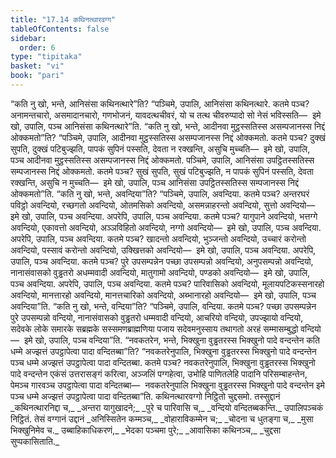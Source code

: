 ```yaml
---
title: "17.14 कथिनत्थारवग्ग"
tableOfContents: false
sidebar:
  order: 6
type: "tipitaka"
basket: "vi"
book: "pari"
---
```



<DynamicBreadcrumb />

<Division number="465" book="pari">

<Paragraph number="2178" book="pari">
“कति नु खो, भन्ते, आनिसंसा कथिनत्थारे”ति?
</Paragraph>

<Paragraph number="2179" book="pari">
“पञ्चिमे, उपालि, आनिसंसा कथिनत्थारे. कतमे पञ्च? अनामन्तचारो, असमादानचारो, गणभोजनं, यावदत्थचीवरं, यो च तत्थ चीवरुप्पादो सो नेसं भविस्सति—  इमे खो, उपालि, पञ्च आनिसंसा कथिनत्थारे”ति.
</Paragraph>

</Division>
<Division number="466" book="pari">

<Paragraph number="2180" book="pari">
“कति नु खो, भन्ते, आदीनवा मुट्ठस्सतिस्स असम्पजानस्स निद्दं ओक्कमतो”ति?
</Paragraph>

<Paragraph number="2181" book="pari">
“पञ्चिमे, उपालि, आदीनवा मुट्ठस्सतिस्स असम्पजानस्स निद्दं ओक्कमतो. कतमे पञ्च? दुक्खं सुपति, दुक्खं पटिबुज्झति, पापकं सुपिनं पस्सति, देवता न रक्खन्ति, असुचि मुच्चति—  इमे खो, उपालि, पञ्च आदीनवा मुट्ठस्सतिस्स असम्पजानस्स निद्दं ओक्कमतो.
</Paragraph>

<Paragraph number="2182" book="pari">
पञ्चिमे, उपालि, आनिसंसा उपट्ठितस्सतिस्स सम्पजानस्स निद्दं ओक्कमतो. कतमे पञ्च? सुखं सुपति, सुखं पटिबुज्झति, न पापकं सुपिनं पस्सति, देवता रक्खन्ति, असुचि न मुच्चति—  इमे खो, उपालि, पञ्च आनिसंसा उपट्ठितस्सतिस्स सम्पजानस्स निद्दं ओक्कमतो”ति.
</Paragraph>

</Division>
<Division number="467" book="pari">

<Paragraph number="2183" book="pari">
“कति नु खो, भन्ते, अवन्दिया”ति?
</Paragraph>

<Paragraph number="2184" book="pari">
“पञ्चिमे, उपालि, अवन्दिया. कतमे पञ्च? अन्तरघरं पविट्ठो अवन्दियो, रच्छगतो अवन्दियो, ओतमसिको अवन्दियो, असमन्नाहरन्तो अवन्दियो, सुत्तो अवन्दियो—  इमे खो, उपालि, पञ्च अवन्दिया.
</Paragraph>

<Paragraph number="2185" book="pari">
अपरेपि, उपालि, पञ्च अवन्दिया. कतमे पञ्च? यागुपाने अवन्दियो, भत्तग्गे अवन्दियो, एकावत्तो अवन्दियो, अञ्ञविहितो अवन्दियो, नग्गो अवन्दियो—  इमे खो, उपालि, पञ्च अवन्दिया.
</Paragraph>

<Paragraph number="2186" book="pari">
अपरेपि, उपालि, पञ्च अवन्दिया. कतमे पञ्च? खादन्तो अवन्दियो, भुञ्जन्तो अवन्दियो, उच्चारं करोन्तो अवन्दियो, पस्सावं करोन्तो अवन्दियो, उक्खित्तको अवन्दियो—  इमे खो, उपालि, पञ्च अवन्दिया.
</Paragraph>

<Paragraph number="2187" book="pari">
अपरेपि, उपालि, पञ्च अवन्दिया. कतमे पञ्च? पुरे उपसम्पन्नेन पच्छा उपसम्पन्नो अवन्दियो, अनुपसम्पन्नो अवन्दियो, नानासंवासको वुड्ढतरो अधम्मवादी अवन्दियो, मातुगामो अवन्दियो, पण्डको अवन्दियो—  इमे खो, उपालि, पञ्च अवन्दिया.
</Paragraph>

<Paragraph number="2188" book="pari">
अपरेपि, उपालि, पञ्च अवन्दिया. कतमे पञ्च? पारिवासिको अवन्दियो, मूलायपटिकस्सनारहो अवन्दियो, मानत्तारहो अवन्दियो, मानत्तचारिको अवन्दियो, अब्भानारहो अवन्दियो—  इमे खो, उपालि, पञ्च अवन्दिया”ति.
</Paragraph>

</Division>
<Division number="468" book="pari">

<Paragraph number="2189" book="pari">
“कति नु खो, भन्ते, वन्दिया”ति?
</Paragraph>

<Paragraph number="2190" book="pari">
“पञ्चिमे, उपालि, वन्दिया. कतमे पञ्च? पच्छा उपसम्पन्नेन पुरे उपसम्पन्नो वन्दियो, नानासंवासको वुड्ढतरो धम्मवादी वन्दियो, आचरियो वन्दियो, उपज्झायो वन्दियो, सदेवके लोके समारके सब्रह्मके सस्समणब्राह्मणिया पजाय सदेवमनुस्साय तथागतो अरहं सम्मासम्बुद्धो वन्दियो—  इमे खो, उपालि, पञ्च वन्दिया”ति.
</Paragraph>

</Division>
<Division number="469" book="pari">

<Paragraph number="2191" book="pari">
“नवकतरेन, भन्ते, भिक्खुना वुड्ढतरस्स भिक्खुनो पादे वन्दन्तेन कति धम्मे अज्झत्तं उपट्ठापेत्वा पादा वन्दितब्बा”ति?
</Paragraph>

<Paragraph number="2192" book="pari">
“नवकतरेनुपालि, भिक्खुना वुड्ढतरस्स भिक्खुनो पादे वन्दन्तेन पञ्च धम्मे अज्झत्तं उपट्ठापेत्वा पादा वन्दितब्बा. कतमे पञ्च? नवकतरेनुपालि, भिक्खुना वुड्ढतरस्स भिक्खुनो पादे वन्दन्तेन एकंसं उत्तरासङ्गं करित्वा, अञ्जलिं पग्गहेत्वा, उभोहि पाणितलेहि पादानि परिसम्बाहन्तेन, पेमञ्च गारवञ्च उपट्ठापेत्वा पादा वन्दितब्बा—  नवकतरेनुपालि भिक्खुना वुड्ढतरस्स भिक्खुनो पादे वन्दन्तेन इमे पञ्च धम्मे अज्झत्तं उपट्ठापेत्वा पादा वन्दितब्बा”ति.

</Paragraph>
</Division>

<Paragraph number="2193" type="center" book="pari">
कथिनत्थारवग्गो निट्ठितो चुद्दसमो.



</Paragraph>

<Paragraph number="2194" type="center" book="pari">
तस्सुद्दानं


</Paragraph>

<Paragraph number="2195" type="verses" book="pari">
_कथिनत्थारनिद्दा च,_  
_अन्तरा यागुखादने;_  
_पुरे च पारिवासि च,_  
_वन्दियो वन्दितब्बकन्ति._  


</Paragraph>

<Paragraph number="2196" type="center" book="pari">
उपालिपञ्चकं निट्ठितं.



</Paragraph>

<Paragraph number="2197" type="center" book="pari">
तेसं वग्गानं उद्दानं


</Paragraph>

<Paragraph number="2198" type="verses" book="pari">
_अनिस्सितेन कम्मञ्च,_  
_वोहाराविकम्मेन च;_  
_चोदना च धुतङ्गा च,_  
_मुसा भिक्खुनिमेव च._  

</Paragraph>

<Paragraph number="2199" type="verses" book="pari">
उब्बाहिकाधिकरणं,_  
_भेदका पञ्चमा पुरे;_  
_आवासिका कथिनञ्च,_  
_चुद्दसा सुप्पकासिताति._
</Paragraph>